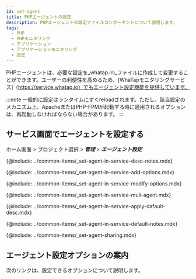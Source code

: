 ```yaml
---
id: set-agent
title: PHPエージェントの設定
description: PHPエージェントの設定ファイルコンポーネントについて説明します。
tags:
  - PHP
  - PHPモニタリング
  - アプリケーション
  - アプリケーションモニタリング
  - 設定
---
```


<!-- PHP 에이전트는 필요한 설정을 *whatap.ini* 파일에 작성합니다. 에이전트는 환경변수를 통해 설정 파일의 위치를 파악하고 로딩합니다. -->

PHPエージェントは、必要な設定を_whatap.ini_ファイルに作成して変更することができます。ユーザーの利便性を高めるため、[WhaTapモニタリングサービス]（https://service.whatap.io）でもエージェント設定機能を提供しています。

:::note
一般的に設定はランタイムにすぐreloadされます。ただし、該当設定のメカニズム上、ApacheまたはPHP-FPMが起動する時に適用されるオプションは、再起動しなければならない場合があります。
:::


<!--서비스 화면에서 에이전트 설정하기 start-->

## サービス画面でエージェントを設定する

ホーム画面 > プロジェクト選択 > **_管理_** > **_エージェント設定_**


<Desc name='whatap.ini'/>

<!--Notes-->

{@include: ../common-items/_set-agent-in-service-desc-notes.mdx}

<!--옵션추가하기-->

{@include: ../common-items/_set-agent-in-service-add-options.mdx}  

<!--옵션 수정 또는 삭제 -->

{@include: ../common-items/_set-agent-in-service-modify-options.mdx}  

<!-- 여러에이전트 동시 적용 -->

{@include: ../common-items/_set-agent-in-service-muli-agent.mdx}

<!-- 에이전트 기본값 적용 -->

{@include: ../common-items/_set-agent-in-service-apply-dafault-desc.mdx}


<DefaultItems name='whatap.ini'/>

<!--Notes-->

{@include: ../common-items/_set-agent-in-service-default-notes.mdx}

<!--설정 공유하기-->

{@include: ../common-items/_set-agent-sharing.mdx}  

<!--서비스 화면에서 에이전트 설정하기 end-->

## エージェント設定オプションの案内

次のリンクは、設定できるオプションについて説明します。


<DocCardList/>
